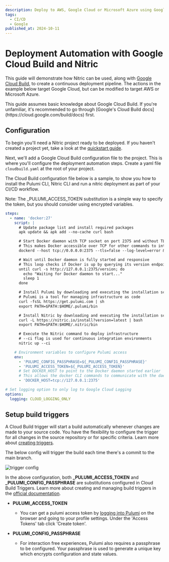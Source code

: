 ```yaml
---
description: Deploy to AWS, Google Cloud or Microsoft Azure using Google Cloud Build and the Nitric CLI
tags:
  - CI/CD
  - Google
published_at: 2024-10-11
---
```


# Deployment Automation with Google Cloud Build and Nitric

This guide will demonstrate how Nitric can be used, along with [Google Cloud Build](https://cloud.google.com/build/docs), to create a continuous deployment pipeline. The actions in the example below target Google Cloud, but can be modified to target AWS or Microsoft Azure.

<Note>
  This guide assumes basic knowledge about Google Cloud Build. If you're
  unfamiliar, it's recommended to go through [Google's Cloud Build
  docs](https://cloud.google.com/build/docs) first.
</Note>

## Configuration

To begin you'll need a Nitric project ready to be deployed. If you haven't created a project yet, take a look at the [quickstart guide](/get-started/quickstart).

Next, we'll add a Google Cloud Build configuration file to the project. This is where you'll configure the deployment automation steps. Create a yaml file `cloudbuild.yaml` at the root of your project.

The Cloud Build configuration file below is a sample, to show you how to install the Pulumi CLI, Nitric CLI and run a nitric deployment as part of your CI/CD workflow.

<Note>
  Note: The _PULUMI_ACCESS_TOKEN substitution is a simple way to specify the
  token, but you should consider using encrypted variables.
</Note>

```yaml title:cloudbuild.yaml
steps:
  - name: 'docker:27'
    script: |
      # Update package list and install required packages
      apk update && apk add --no-cache curl bash

      # Start Docker daemon with TCP socket on port 2375 and without TLS
      # This makes Docker accessible over TCP for other commands to interact with
      dockerd --host tcp://0.0.0.0:2375 --tls=false --log-level=error &

      # Wait until Docker daemon is fully started and responsive
      # This loop checks if Docker is up by querying its version endpoint
      until curl -s http://127.0.0.1:2375/version; do
        echo "Waiting for Docker daemon to start..."
        sleep 1
      done

      # Install Pulumi by downloading and executing the installation script
      # Pulumi is a tool for managing infrastructure as code
      curl -fsSL https://get.pulumi.com | sh
      export PATH=$PATH:$HOME/.pulumi/bin

      # Install Nitric by downloading and executing the installation script
      curl -L https://nitric.io/install?version=latest | bash
      export PATH=$PATH:$HOME/.nitric/bin

      # Execute the Nitric command to deploy infrastructure
      # --ci flag is used for continuous integration environments
      nitric up --ci

    # Environment variables to configure Pulumi access
    env:
      - 'PULUMI_CONFIG_PASSPHRASE=${_PULUMI_CONFIG_PASSPHRASE}'
      - 'PULUMI_ACCESS_TOKEN=${_PULUMI_ACCESS_TOKEN}'
      # Set DOCKER_HOST to point to the Docker daemon started earlier
      # This allows the docker CLI commands to communicate with the daemon
      - 'DOCKER_HOST=tcp://127.0.0.1:2375'

# Set logging option to only log to Google Cloud Logging
options:
  logging: CLOUD_LOGGING_ONLY
```

## Setup build triggers

A Cloud Build trigger will start a build automatically whenever changes are made to your source code. You have the flexibility to configure the trigger for all changes in the source repository or for specific criteria. Learn more about <a target="_blank" href="https://cloud.google.com/build/docs/automating-builds/create-manage-triggers">creating triggers</a>.

The below config will trigger the build each time there's a commit to the main branch.

<div style={{maxWidth: 450 }}>

![trigger config](/docs/images/guides/google-cloud-build/trigger-config.png)

</div>

In the above configuration, both **\_PULUMI_ACCESS_TOKEN** and **\_PULUMI_CONFIG_PASSPHRASE** are substitutions configured in Cloud Build Triggers. Learn more about creating and managing build triggers in the [official documentation](https://cloud.google.com/build/docs/automating-builds/create-manage-triggers).

- **PULUMI_ACCESS_TOKEN**

  - You can get a pulumi access token by <a href="https://app.pulumi.com/account/tokens" target="_blank">logging into Pulumi</a> on the browser and going to your profile settings. Under the 'Access Tokens' tab click 'Create token'.

- **PULUMI_CONFIG_PASSPHRASE**

  - For interaction free experiences, Pulumi also requires a passphrase to be configured. Your passphrase is used to generate a unique key which encrypts configuration and state values.
